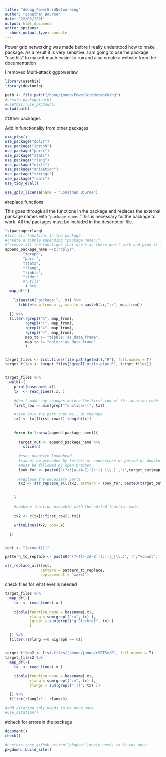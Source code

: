 ```yaml
---
title: "debug_PowerGridNetworking"
author: "Jonathan Bourne"
date: "22/02/2021"
output: html_document
editor_options: 
  chunk_output_type: console
---
```


Power grid networking was made before I really understood how to make package. As a result it is very sensitive. I am going to use the package "usethis" to make it much easier to run and also create a website from the documentation




I removed
Multi-attack
ggpowerlaw

```r
library(usethis)
library(devtools)
```



```r
path <- file.path("/home/jonno/PowerGridNetworking")
#create_package(path)
#usethis::use_pkgdown()
setwd(path)
```

#Other packages

Add in functionality from other packages
```r
use_pipe()
use_package("dplyr")
use_package("igraph")
use_package("purrr")
use_package("stats")
use_package("rlang")
use_package("utils")
use_package("animation")
use_package("stringr")
use_package("readr")
use_tidy_eval()

use_gpl3_license(name = "Jonathan Bourne")

```

#replace functions

This goes through all the functions in the package and replaces the external package names with "`package name`::" this is necessary for the package to work. All the packages must be included in the description file.

```r

ls(package:rlang)
#list all functions in the package
#create a tibble appending "package name::"
#"remove all the functions that use % as these won't work and pipe is included separately anyway
append_package_name <-c("dplyr",
        "igraph",
        "purrr",
        "stats",
        "rlang",
        "tibble",
        "tidyr"
        #"utils"
         ) %>%
  map_df(~{
    
    ls(paste0("package:", .x)) %>%
      tibble(map_from = ., map_to = paste0(.x,"::", map_from))
    
  }) %>%
  filter(!grepl("%", map_from),
         !grepl("!", map_from),
         !grepl("=", map_from),
         !grepl("<", map_from),
         map_to != "tibble::as_data_frame",
         map_to != "dplyr::as_data_frame"
         )


target_files <- list.files(file.path(getwd(),"R"), full.names = T) 
target_files <- target_files[!grepl("utils-pipe.R", target_files)]


target_files %>%
  walk(~{
    print(basename(.x))
    tx  <- read_lines(.x, ) 
    
    #don't make any changes before the first row of the function code
    first_row <- min(grep("function\\(", tx))
    
    #take only the part that will be changed
    tx2 <- tx[(first_row+1):length(tx)]
    
    
    for(n in 1:nrow(append_package_name)){
      
      target_out <- append_package_name %>%
        slice(n) 
      
      #uses negative lookahead
      #cannot be preceded by letters or underscore or period or double colon
      #must be followed by open bracket
      look_for <- paste0('(?<![a-zA-Z]|(::)|_|\\.)','(',target_out$map_from,')','(\\()')
      
      #replace the necessary parts
      tx2 <- str_replace_all(tx2, pattern = look_for, paste0(target_out$map_to, "("))
      
      
    }
    
    #combine function preamble with the edited function code
    
    tx2 <- c(tx[1:first_row], tx2)
    
    writeLines(tx2, con=.x)
    
  })


test <- "(vcount())"

pattern_to_replace <- paste0('(?<![a-zA-Z]|(::)|_|\\.)','(',"vcount",')','(\\()')

str_replace_all(test, 
                pattern = pattern_to_replace, 
                replacement = "xxxx(")

```


check files for what ever is needed

```r



target_files %>%
  map_df(~{
    tx  <- read_lines(.x ) 
    
    tibble(function_name = basename(.x),
           rlang = sum(grepl(":=", tx) ),
           igraph = sum(grepl("g Slackref", tx) )
           )
    
  }) %>%
  filter(!(rlang ==0 &igraph == 0))


target_files2 <- list.files("/home/jonno/rSETSe/R", full.names = T) 
target_files2 %>%
  map_df(~{
    tx  <- read_lines(.x ) 
    
    tibble(function_name = basename(.x),
           rlang = sum(grepl(":=", tx) ),
           rlang2 = sum(grepl("!!!", tx) ))
    
  }) %>%
  filter(rlang2>0 | rlang>0)
```

```r
#add citation only needs to be done once
#use_citation()
```


#check for errors in the package


```r

document()
check()


```

```r
#usethis::use_github_action("pkgdown")#only needs to be run once
pkgdown::build_site()

```

